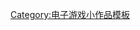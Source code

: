 {{asbox
| image     = Gamepad.svg
| pix       = 30
| subject   = 澳洲电子游戏公司或企业
| qualifier = 
| category  = 电子游戏公司小作品
| tempsort  =  
| name      = Template:Australia-videogame-company-stub
}}<noinclude>
[[Category:电子游戏小作品模板]]
</noinclude>